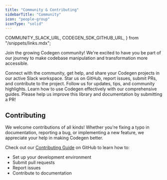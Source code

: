 ```yaml
---
title: "Community & Contributing"
sidebarTitle: "Community"
icon: "people-group"
iconType: "solid"
---
```


  COMMUNITY_SLACK_URL,
  CODEGEN_SDK_GITHUB_URL,
} from "/snippets/links.mdx";

Join the growing Codegen community! We're excited to have you be part of our journey to make codebase manipulation and transformation more accessible.

<CardGroup cols={2}>
  <Card title="Join our Slack" icon="slack" href={COMMUNITY_SLACK_URL}>
    Connect with the community, get help, and share your Codegen projects in our
    active Slack workspace.
  </Card>
  <Card title="GitHub" icon="github" href={CODEGEN_SDK_GITHUB_URL}>
    Star us on GitHub, report issues, submit PRs, and contribute to the project.
  </Card>
  <Card title="Twitter (X)" icon="twitter" href="https://twitter.com/codegen">
    Follow us for updates, tips, and community highlights.
  </Card>
  <Card
    title="Documentation"
    icon="book-open"
    href="/introduction/getting-started"
  >
    Learn how to use Codegen effectively with our comprehensive guides.
  </Card>
</CardGroup>

<Tip>
  Please help us improve this library and documentation by submitting a PR!
</Tip>

## Contributing

We welcome contributions of all kinds! Whether you're fixing a typo in documentation, reporting a bug, or implementing a new feature, we appreciate your help in making Codegen better.

Check out our [Contributing Guide](https://github.com/codegen-sh/graph-sitter/blob/develop/CONTRIBUTING.md) on GitHub to learn how to:

- Set up your development environment
- Submit pull requests
- Report issues
- Contribute to documentation
